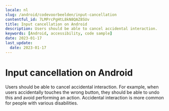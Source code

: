 ```yaml
---
locale: nl
slug: /android/codevoorbeelden/input-cancellation
contentful_id: 7LMPrcPgHtL8kN8QAZ8SUv
title: Input cancellation on Android
description: Users should be able to cancel accidental interaction.
keywords: [Android, accessibility, code sample]
date: 2023-01-17
last_update:
  date: 2023-01-17
---
```


# Input cancellation on Android

Users should be able to cancel accidental interaction. For example, when users accidentally touches the wrong button, they should be able to undo this and avoid performing an action. Accidental interaction is more common for people with various disabilities.

<CodeSample id="input-cancellation" framework="android" locale="nl"/>
